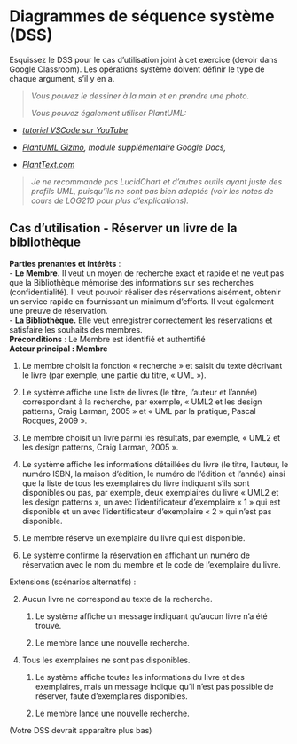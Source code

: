 # Diagrammes de séquence système (DSS)

Esquissez le DSS pour le cas d’utilisation joint à cet exercice (devoir
dans Google Classroom). Les opérations système doivent définir le type
de chaque argument, s’il y en a.

> *Vous pouvez le dessiner à la main et en prendre une photo.*
>
> *Vous pouvez également utiliser PlantUML:*

-   [*tutoriel VSCode sur  YouTube*](https://www.youtube.com/watch?v=xkwJ9GwgZJU)

-   *[PlantUML Gizmo](https://gsuite.google.com/marketplace/app/plantuml_gizmo/950520042571), module supplémentaire Google Docs,*

-   [*PlantText.com*](https://www.planttext.com/)

> *Je ne recommande pas LucidChart et d’autres outils ayant juste des
> profils UML, puisqu’ils ne sont pas bien adaptés (voir les notes de
> cours de LOG210 pour plus d’explications).*

## Cas d’utilisation - Réserver un livre de la bibliothèque{.unnumbered}

**Parties prenantes et intérêts** :  
- **Le Membre.** Il veut un moyen de recherche exact et rapide et ne
veut pas que la Bibliothèque mémorise des informations sur ses
recherches (confidentialité). Il veut pouvoir réaliser des réservations
aisément, obtenir un service rapide en fournissant un minimum d’efforts.
Il veut également une preuve de réservation.  
- **La Bibliothèque.** Elle veut enregistrer correctement les
réservations et satisfaire les souhaits des membres.  
**Préconditions** : Le Membre est identifié et authentifié  
**Acteur principal : Membre**

1.  Le membre choisit la fonction « recherche » et saisit du texte décrivant le livre (par exemple, une partie du titre, « UML »).

2.  Le système affiche une liste de livres (le titre, l’auteur et l’année) correspondant à la recherche, par exemple, « UML2 et les
design patterns, Craig Larman, 2005 » et « UML par la pratique, Pascal Rocques, 2009 ».

3.  Le membre choisit un livre parmi les résultats, par exemple, « UML2 et les design patterns, Craig Larman, 2005 ».

4.  Le système affiche les informations détaillées du livre (le titre, l’auteur, le numéro ISBN, la maison d’édition, le numéro de l’édition et l’année) ainsi que la liste de tous les exemplaires
du livre indiquant s’ils sont disponibles ou pas, par exemple,
deux exemplaires du livre « UML2 et les design patterns », un avec
l’identificateur d’exemplaire « 1 » qui est disponible et un avec
l’identificateur d’exemplaire « 2 » qui n’est pas disponible.

5.  Le membre réserve un exemplaire du livre qui est disponible.

6.  Le système confirme la réservation en affichant un numéro de
réservation avec le nom du membre et le code de l’exemplaire du
livre.

Extensions (scénarios alternatifs) :

2.  Aucun livre ne correspond au texte de la recherche.

    1.  Le système affiche un message indiquant qu’aucun livre n’a été trouvé.

    2.  Le membre lance une nouvelle recherche.

<!-- -->

4.  Tous les exemplaires ne sont pas disponibles.

    1.  Le système affiche toutes les informations du livre et des exemplaires, mais un message indique qu’il n’est pas possible de réserver, faute d’exemplaires disponibles.

    2.  Le membre lance une nouvelle recherche.


(Votre DSS devrait apparaître plus bas)
